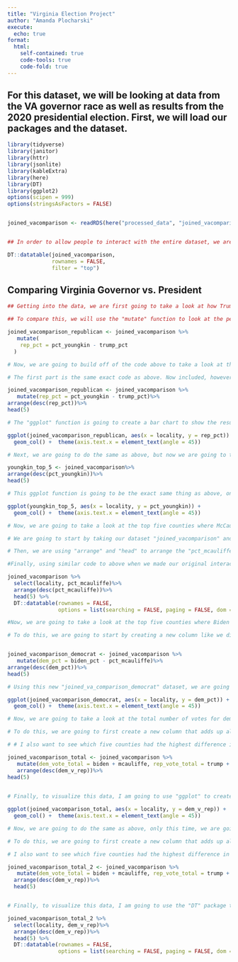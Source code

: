 ```yaml
---
title: "Virginia Election Project"
author: "Amanda Plocharski"
execute:
  echo: true
format:
  html:
    self-contained: true
    code-tools: true
    code-fold: true
---
```


## For this dataset, we will be looking at data from the VA governor race as well as results from the 2020 presidential election. First, we will load our packages and the dataset.

```r


library(tidyverse)
library(janitor)
library(httr)
library(jsonlite)
library(kableExtra)
library(here)
library(DT)
library(ggplot2)
options(scipen = 999)
options(stringsAsFactors = FALSE)


joined_vacomparison <- readRDS(here("processed_data", "joined_vacomparison.rds"))



```


```r
## In order to allow people to interact with the entire dataset, we are creating an interactive table. To do this, we use the package "DT." In the parentheses is the dataset name (joined_vacomparison), rownames = FALSE which removes the row names with numbers that are automatically assigned to data, and filter = "top" puts the filter option on the top of the table.

DT::datatable(joined_vacomparison, 
              rownames = FALSE, 
              filter = "top")
```


## Comparing Virginia Governor vs. President

```r
## Getting into the data, we are first going to take a look at how Trump performed in VA in the 2020 election versus how Youngkin performed in the governor race. 

## To compare this, we will use the "mutate" function to look at the percents and to create a new column in our dataset. You'll see that using this mutate function will create a new dataset called "joined_vacomparison_republican," and in that dataset there will be a column titled "dem_pct" where we will see the margin of victory of Youngkin over Trump, or vice versa.

joined_vacomparison_republican <- joined_vacomparison %>% 
   mutate(
    rep_pct = pct_youngkin - trump_pct
  )
```

```r

# Now, we are going to build off of the code above to take a look at the top 5 counties where Youngkin performed better than Trump. To do this, we will use the "arrange," "head" and "ggplot" functions.

# The first part is the same exact code as above. Now included, however, is "arrange" and "head." "Arrange(desc(rep_pct))" is arranging that new "rep_pct" column in our dataset by descending order. So, counties where Youngkin had the highest margin of victory will appear at the top, and lowest margin of victory will appear at the bottom. "Head(5)" is going to pull out the top 5 counties from that entire dataset.

joined_vacomparison_republican <- joined_vacomparison %>% 
   mutate(rep_pct = pct_youngkin - trump_pct)%>%
arrange(desc(rep_pct))%>%
head(5)

# The "ggplot" function is going to create a bar chart to show the results  of these top five counties from the section of code above. The x axis is going to be "locality" (the county name) and the y axis is going to be the top five values from that "rep_pct" column. The angle of the text is also goinng to be rotated by 45 degrees.  

ggplot(joined_vacomparison_republican, aes(x = locality, y = rep_pct)) +
  geom_col() +  theme(axis.text.x = element_text(angle = 45))


```

```r

# Next, we are going to do the same as above, but now we are going to take a look at where Youngkin got the highest percentage of the vote.To do this, we are going to make a new dataset called "youngkin_top_5," and arrange the "pct_youngkin" column in descending order, and only show the top five results. This is the same exact as above, except without using mutate or creating a new column since this data is already in the original "joined_vacomparison" dataset. 

youngkin_top_5 <- joined_vacomparison%>%
arrange(desc(pct_youngkin))%>%
head(5)

# This ggplot function is going to be the exact same thing as above, only this time, we are pulling the data from the new "youngkin_top_five" datatset, and making the y axis be from the "pct_youngkin" column. 

ggplot(youngkin_top_5, aes(x = locality, y = pct_youngkin)) +
  geom_col() +  theme(axis.text.x = element_text(angle = 45))
```

```r
# Now, we are going to take a look at the top five counties where McCauliffe got the highest percentage of the vote. Instead of making a chart, however, we are going to create a table.

# We are going to start by taking our dataset "joined_vacomparison" and using the "select" function to pull out only the specific columns that we need from the dataset. Here, we only need "locality" and "pct_mcauliffe." 

# Then, we are using "arrange" and "head" to arrange the "pct_mcauliffe" column from highest to lowest value and pulling only the top five results.  

#Finally, using similar code to above when we made our original interactive datatable, we are going to use the "DT" package to create a simpler table using the data we just pulled. Since this is a simple table with all of the results able to be seen, we are removing the option to search the option to create different pages to view the data (which is useful when there is a lot of columns to be seen that do not all fit on the screen). 

joined_vacomparison %>% 
  select(locality, pct_mcauliffe)%>%
  arrange(desc(pct_mcauliffe))%>%
  head(5) %>% 
  DT::datatable(rownames = FALSE, 
                options = list(searching = FALSE, paging = FALSE, dom = "tip"))
```

```r

#Now, we are going to take a look at the top five counties where Biden performed better than McCauliffe, and then pull that data into a chart. 

# To do this, we are going to start by creating a new column like we did before with Trump v. Youngkin. Using the "mutate" function, we are creating a new column titled "dem_pct" and findinf the difference in percentage of votes between Biden ("biden_pct") and McCauliffe ("pct_mcauliffe"). We are using "arrange" and "head" to arrange the new "dem_pct" column from highest to lowest and pulling the top five results. This column is going to be saved into a new dataset titled "joined_vacomparison_democrat."


joined_vacomparison_democrat <- joined_vacomparison %>% 
   mutate(dem_pct = biden_pct - pct_mcauliffe)%>%
arrange(desc(dem_pct))%>%
head(5)

# Using this new "joined_va_comparison_democrat" dataset, we are going to use the "ggplot" function to create a bar chart. The x axis is going to be the "locality" column, and the y axis is going to be the "dem_pct" column. We are also going to rotate the text on the y axis by 45 degrees to make sure that the county names are legible. 

ggplot(joined_vacomparison_democrat, aes(x = locality, y = dem_pct)) +
  geom_col() +  theme(axis.text.x = element_text(angle = 45))

```

```r
# Now, we are going to take a look at the total number of votes for democrats measured against the total number of votes for republicans in these two elections to see in which county the democrats accumulated more votes than the republicans.  

# To do this, we are going to first create a new column that adds up all of Biden's votes and McAuliffe's votes, and another column that adds up all of Trump's votes and Youngkin's votes. Using the "mutate" function, we are going to add up Biden and McAuliffe and create a new column titled "dem_vote_total," and then add up Trump and Youngkin and create a new column titled "rep_vote_total." Those new columns will be saved in a new dataset titled "joined_comparison_total."

# # I also want to see which five counties had the highest difference in collective votes between democrats and republicans. To do this, I am  using that same "mutate" function to find the difference in votes between the "dem_vote_total" and "rep_vote_total" columns we are making. This new column that details the difference in total votes will be called "dem_v_rep." Then, I am arranging this column from highest to lowest value and pulling the top five results.

joined_vacomparison_total <- joined_vacomparison %>% 
   mutate(dem_vote_total = biden + mcauliffe, rep_vote_total = trump + youngkin, dem_v_rep = dem_vote_total - rep_vote_total)%>%
   arrange(desc(dem_v_rep))%>%
head(5)
  

# Finally, to visualize this data, I am going to use "ggplot" to create a new bar chart. Using the "joined_comparison_total" dataset, I am putting "locality" on the x axis, and the new "dem_v_rep" column on the y axis. And again, rotating the text on the x axis by 45 degrees to fit the county names better. 

ggplot(joined_vacomparison_total, aes(x = locality, y = dem_v_rep)) +
  geom_col() +  theme(axis.text.x = element_text(angle = 45))
```

```r
# Now, we are going to do the same as above, only this time, we are going to take a look at the top five counties where republicans accumulated the most votes..  

# To do this, we are going to first create a new column that adds up all of Biden's votes and McAuliffe's votes, and another column that adds up all of Trump's votes and Youngkin's votes. Using the "mutate" function, we are going to add up Biden and McAuliffe and create a new column titled "dem_vote_total," and then add up Trump and Youngkin and create a new column titled "rep_vote_total." Those new columns will be saved in a new dataset titled "joined_comparison_total." 

# I also want to see which five counties had the highest difference in collective votes between democrats and republicans. To do this, I am  using that same "mutate" function to find the difference in votes between the "dem_vote_total" and "rep_vote_total" columns we are making. This new column that details the difference in total votes will be called "dem_v_rep." Then, I am arranging this column from highest to lowest value and pulling the top five results.

joined_vacomparison_total_2 <- joined_vacomparison %>% 
   mutate(dem_vote_total = biden + mcauliffe, rep_vote_total = trump + youngkin, dem_v_rep = rep_vote_total - dem_vote_total)%>%
  arrange(desc(dem_v_rep))%>%
  head(5)


# Finally, to visualize this data, I am going to use the "DT" package to create a new, simple table using the "joined_comparison_total_2" dataset. Using the "select" function, I am going to only pull the "locality" and "dem_v_rep" columns. Since this is a simple table with all of the results able to be seen, we are removing the option to search the option to create different pages to view the data (which is useful when there is a lot of columns to be seen that do not all fit on the screen).  

joined_vacomparison_total_2 %>% 
  select(locality, dem_v_rep)%>%
  arrange(desc(dem_v_rep))%>%
  head(5) %>% 
  DT::datatable(rownames = FALSE, 
                options = list(searching = FALSE, paging = FALSE, dom = "tip"))
```

